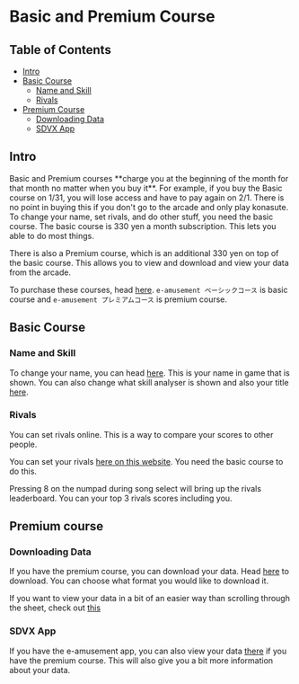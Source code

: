 
# Basic and Premium Course
## Table of Contents
- [Intro](#intro)
- [Basic Course](#basic-course) 
    - [Name and Skill](#name-and-skill)
    - [Rivals](#rivals)
- [Premium Course](#premium-course)
    - [Downloading Data](#downloading-data)
    - [SDVX App](#downloading-data)

## Intro

<Callout type="error" emoji="⚠️">
Basic and Premium courses **charge you at the beginning of the month for that month no matter when you buy it**. For example, if you buy the Basic course on 1/31, you will lose access and have to pay again on 2/1.
</Callout>
<Callout>
There is no point in buying this if you don't go to the arcade and only play konasute. 
</Callout>
To change your name, set rivals, and do other stuff, you need the basic course. The basic course is 330 yen a month subscription. This lets you able to do most things.

There is also a Premium course, which is an additional 330 yen on top of the basic course. This allows you to view and download and view your data from the arcade.

To purchase these courses, head [here](https://p.eagate.573.jp/payment/p/ex_select_course.html).    `e-amusement ベーシックコース` is basic course and `e-amusement プレミアムコース` is premium course.

## Basic Course

### Name and Skill
To change your name, you can head [here](https://p.eagate.573.jp/game/sdvx/vi/playdata/profile/namechange.html). This is your name in game that is shown. You can also change what skill analyser is shown and also your title [here](https://p.eagate.573.jp/game/sdvx/vi/playdata/profile/skillchange.html).


### Rivals
You can set rivals online. This is a way to compare your scores to other people. 

You can set your rivals [here on this website](https://p.eagate.573.jp/game/sdvx/vi/playdata/rival/index.html). You need the basic course to do this.

Pressing 8 on the numpad during song select will bring up the rivals leaderboard. You can your top 3 rivals scores including you.

## Premium course

### Downloading Data
If you have the premium course, you can download your data. Head
[here](https://p.eagate.573.jp/game/sdvx/vi/playdata/download/index.html) to
download. You can choose what format you would like to download it.

If you want to view your data in a bit of an easier way than scrolling through the sheet, check out [this](https://sdvx-score-tracker.vercel.app/)

### SDVX App
If you have the e-amusement app, you can also view your data [there](https://eam.573.jp/app/web/howto/?page=sdvx_score_tool.html) if you have the premium course. This will also give you a bit more information about your data. 
